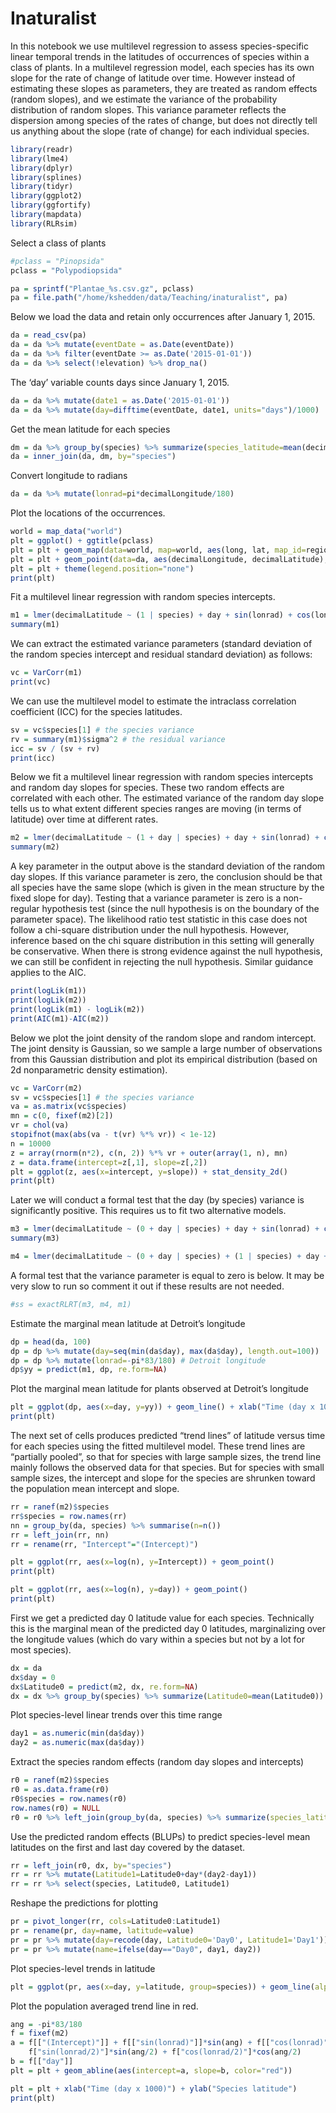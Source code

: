 # Inaturalist

In this notebook we use multilevel regression to assess species-specific linear temporal trends in the latitudes of occurrences of species within a class of plants.  In a multilevel regression model, each species has its own slope for the rate of change of latitude over time.  However instead of estimating these slopes as parameters, they are treated as random effects (random slopes), and we estimate the variance of the probability distribution of random slopes.  This variance parameter reflects the dispersion among species of the rates of change, but does not directly tell us anything about the slope (rate of change) for each individual species.

```r
library(readr)
library(lme4)
library(dplyr)
library(splines)
library(tidyr)
library(ggplot2)
library(ggfortify)
library(mapdata)
library(RLRsim)
```

Select a class of plants

```r
#pclass = "Pinopsida"
pclass = "Polypodiopsida"

pa = sprintf("Plantae_%s.csv.gz", pclass)
pa = file.path("/home/kshedden/data/Teaching/inaturalist", pa)
```

Below we load the data and retain only occurrences after January 1, 2015.

```r
da = read_csv(pa)
da = da %>% mutate(eventDate = as.Date(eventDate))
da = da %>% filter(eventDate >= as.Date('2015-01-01'))
da = da %>% select(!elevation) %>% drop_na()
```

The 'day' variable counts days since January 1, 2015.

```r
da = da %>% mutate(date1 = as.Date('2015-01-01'))
da = da %>% mutate(day=difftime(eventDate, date1, units="days")/1000)
```

Get the mean latitude for each species

```r
dm = da %>% group_by(species) %>% summarize(species_latitude=mean(decimalLatitude))
da = inner_join(da, dm, by="species")
```

Convert longitude to radians

```r
da = da %>% mutate(lonrad=pi*decimalLongitude/180)
```

Plot the locations of the occurrences.

```r
world = map_data("world")
plt = ggplot() + ggtitle(pclass)
plt = plt + geom_map(data=world, map=world, aes(long, lat, map_id=region, fill="grey"))
plt = plt + geom_point(data=da, aes(decimalLongitude, decimalLatitude), alpha=0.2)
plt = plt + theme(legend.position="none")
print(plt)
```

Fit a multilevel linear regression with random species intercepts. 

```r
m1 = lmer(decimalLatitude ~ (1 | species) + day + sin(lonrad) + cos(lonrad) + sin(lonrad/2) + cos(lonrad/2), da)
summary(m1)
```
We can extract the estimated variance parameters (standard deviation of the random species intercept and
residual standard deviation) as follows:

```r
vc = VarCorr(m1)
print(vc)
```
We can use the multilevel model to estimate the intraclass correlation coefficient (ICC) for the species latitudes.

```r
sv = vc$species[1] # the species variance
rv = summary(m1)$sigma^2 # the residual variance
icc = sv / (sv + rv)
print(icc)
```
 
Below we fit a multilevel linear regression with random species intercepts and random day slopes for species.
These two random effects are correlated with each other.  The estimated variance of the random day slope
tells us to what extent different species ranges are moving (in terms of latitude) over time at different
rates.

```r
m2 = lmer(decimalLatitude ~ (1 + day | species) + day + sin(lonrad) + cos(lonrad) + sin(lonrad/2) + cos(lonrad/2), da)
summary(m2)
```

A key parameter in the output above is the standard deviation of the random day slopes.  If this variance parameter is zero,
the conclusion should be that all species have the same slope (which is given in the mean structure by the fixed slope
for day).  Testing that a variance parameter is zero is a non-regular hypothesis test (since the null hypothesis is on
the boundary of the parameter space).  The likelihood ratio test statistic in this case does not follow a chi-square distribution
under the null hypothesis.  However, inference based on the chi square distribution in this setting will generally
be conservative.  When there is strong evidence against the null hypothesis, we can still be confident in rejecting the
null hypothesis.  Similar guidance applies to the AIC.

```r
print(logLik(m1))
print(logLik(m2))
print(logLik(m1) - logLik(m2))
print(AIC(m1)-AIC(m2))
```

Below we plot the joint density of the random slope and random intercept.  The joint density is Gaussian, so we sample a large number of observations from this Gaussian distribution and plot its empirical distribution (based on 2d nonparametric density estimation).

```r
vc = VarCorr(m2)
sv = vc$species[1] # the species variance
va = as.matrix(vc$species)
mn = c(0, fixef(m2)[2])
vr = chol(va)
stopifnot(max(abs(va - t(vr) %*% vr)) < 1e-12)
n = 10000
z = array(rnorm(n*2), c(n, 2)) %*% vr + outer(array(1, n), mn)
z = data.frame(intercept=z[,1], slope=z[,2])
plt = ggplot(z, aes(x=intercept, y=slope)) + stat_density_2d()
print(plt)
```

Later we will conduct a formal test that the day (by species) variance is significantly positive. This requires us to fit two alternative models.

```r
m3 = lmer(decimalLatitude ~ (0 + day | species) + day + sin(lonrad) + cos(lonrad) + sin(lonrad/2) + cos(lonrad/2), da)
summary(m3)
```

```r
m4 = lmer(decimalLatitude ~ (0 + day | species) + (1 | species) + day + sin(lonrad) + cos(lonrad) + sin(lonrad/2) + cos(lonrad/2), da)
```

A formal test that the variance parameter is equal to zero is below.  It may be very slow to run so comment it out if these results are not needed.

```r
#ss = exactRLRT(m3, m4, m1)
```

Estimate the marginal mean latitude at Detroit's longitude

```r
dp = head(da, 100)
dp = dp %>% mutate(day=seq(min(da$day), max(da$day), length.out=100))
dp = dp %>% mutate(lonrad=-pi*83/180) # Detroit longitude
dp$yy = predict(m1, dp, re.form=NA)
```

Plot the marginal mean latitude for plants observed at Detroit's longitude 

```r
plt = ggplot(dp, aes(x=day, y=yy)) + geom_line() + xlab("Time (day x 1000)") + ylab("Marginal mean latitude")
print(plt)
```

The next set of cells produces predicted "trend lines" of latitude versus time for each species using the fitted multilevel model.  These trend lines are "partially pooled", so that for species with large sample sizes, the trend line mainly follows the observed data for that species.  But for species with small sample sizes, the intercept and slope for the species are shrunken toward the population mean intercept and slope.

```r
rr = ranef(m2)$species
rr$species = row.names(rr)
nn = group_by(da, species) %>% summarise(n=n())
rr = left_join(rr, nn)
rr = rename(rr, "Intercept"="(Intercept)")

plt = ggplot(rr, aes(x=log(n), y=Intercept)) + geom_point()
print(plt)

plt = ggplot(rr, aes(x=log(n), y=day)) + geom_point()
print(plt)
```


First we get a predicted day 0 latitude value for each species.  Technically this is the marginal mean of the predicted day 0 latitudes, marginalizing over the longitude values (which do vary within a species but not by a lot for most species).

```r
dx = da
dx$day = 0
dx$Latitude0 = predict(m2, dx, re.form=NA)
dx = dx %>% group_by(species) %>% summarize(Latitude0=mean(Latitude0))
```

Plot species-level linear trends over this time range

```r
day1 = as.numeric(min(da$day))
day2 = as.numeric(max(da$day))
```

Extract the species random effects (random day slopes and intercepts)

```r
r0 = ranef(m2)$species
r0 = as.data.frame(r0)
r0$species = row.names(r0)
row.names(r0) = NULL
r0 = r0 %>% left_join(group_by(da, species) %>% summarize(species_latitude=mean(species_latitude)))
```

Use the predicted random effects (BLUPs) to predict species-level mean latitudes on the first and last day covered by the dataset.

```r
rr = left_join(r0, dx, by="species")
rr = rr %>% mutate(Latitude1=Latitude0+day*(day2-day1))
rr = rr %>% select(species, Latitude0, Latitude1)
```

Reshape the predictions for plotting

```r
pr = pivot_longer(rr, cols=Latitude0:Latitude1)
pr = rename(pr, day=name, latitude=value)
pr = pr %>% mutate(day=recode(day, Latitude0='Day0', Latitude1='Day1'))
pr = pr %>% mutate(name=ifelse(day=="Day0", day1, day2))
```

Plot species-level trends in latitude

```r
plt = ggplot(pr, aes(x=day, y=latitude, group=species)) + geom_line(alpha=0.2)
```

Plot the population averaged trend line in red.

```r
ang = -pi*83/180
f = fixef(m2)
a = f[["(Intercept)"]] + f[["sin(lonrad)"]]*sin(ang) + f[["cos(lonrad)"]]*cos(ang) +
    f["sin(lonrad/2)"]*sin(ang/2) + f["cos(lonrad/2)"]*cos(ang/2)
b = f[["day"]]
plt = plt + geom_abline(aes(intercept=a, slope=b, color="red"))
```

```r
plt = plt + xlab("Time (day x 1000)") + ylab("Species latitude")
print(plt)
```

